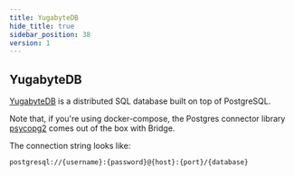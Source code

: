 ```yaml
---
title: YugabyteDB
hide_title: true
sidebar_position: 38
version: 1
---
```


## YugabyteDB

[YugabyteDB](https://www.yugabyte.com/) is a distributed SQL database built on top of PostgreSQL.

Note that, if you're using docker-compose, the
Postgres connector library [psycopg2](https://www.psycopg.org/docs/)
comes out of the box with Bridge.

The connection string looks like:

```
postgresql://{username}:{password}@{host}:{port}/{database}
```
